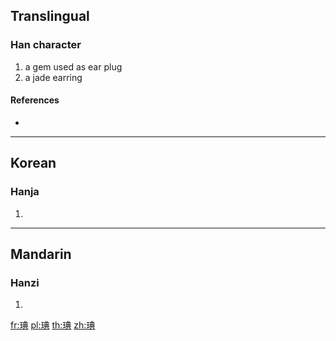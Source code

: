{{character info/new}}
==Translingual==

===Han character===
{{Han char|rn=96|rad=玉|as=08|sn=12|four=15181|canj=MGTBC}}

# a gem used as ear plug
# a jade earring

====References====
* {{Han ref|kx=0734.170|dkj=21056|dj=1146.190|hdz=21122.030|uh=7420|ud=29728|bh=DAA9|bd=55977}}

----

==Korean==

===Hanja===
{{ko-hanja|hangeul=전|eumhun=|rv=jeon|mr=chŏn|y=cen}}

# {{defn|lang=ko|sort=玉08}}

----

==Mandarin==

===Hanzi===
{{cmn-hanzi|pin=[[diǎn]] ([[dian3]])|wg=tien<sup>3</sup>}}

# {{defn|lang=cmn|sort=玉08}}

[[fr:琠]]
[[pl:琠]]
[[th:琠]]
[[zh:琠]]